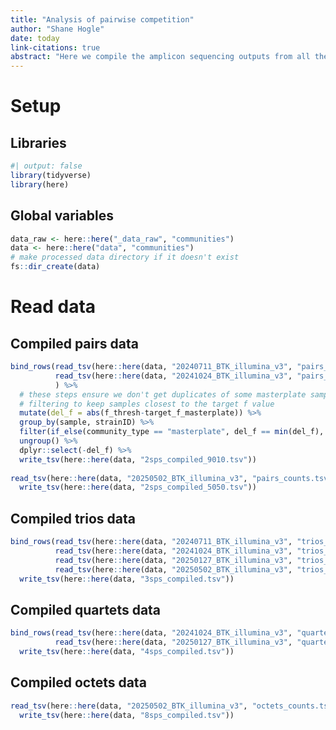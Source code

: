 ```yaml
---
title: "Analysis of pairwise competition"
author: "Shane Hogle"
date: today
link-citations: true
abstract: "Here we compile the amplicon sequencing outputs from all the different batches for later analysis."
---
```


# Setup

## Libraries

```r
#| output: false
library(tidyverse)
library(here)
```

## Global variables

```r
data_raw <- here::here("_data_raw", "communities")
data <- here::here("data", "communities")
# make processed data directory if it doesn't exist
fs::dir_create(data)
```

# Read data

## Compiled pairs data

```r
bind_rows(read_tsv(here::here(data, "20240711_BTK_illumina_v3", "pairs_counts.tsv"), col_types = "cccddddddccc"),
          read_tsv(here::here(data, "20241024_BTK_illumina_v3", "pairs_counts.tsv"), col_types = "cccddddddccc"),
          ) %>% 
  # these steps ensure we don't get duplicates of some masterplate samples sequenced again in the second batch
  # filtering to keep samples closest to the target f value
  mutate(del_f = abs(f_thresh-target_f_masterplate)) %>% 
  group_by(sample, strainID) %>% 
  filter(if_else(community_type == "masterplate", del_f == min(del_f), TRUE )) %>% 
  ungroup() %>% 
  dplyr::select(-del_f) %>% 
  write_tsv(here::here(data, "2sps_compiled_9010.tsv"))
  
read_tsv(here::here(data, "20250502_BTK_illumina_v3", "pairs_counts.tsv"), col_types = "cccddddddccc") %>% 
  write_tsv(here::here(data, "2sps_compiled_5050.tsv"))
```

## Compiled trios data

```r
bind_rows(read_tsv(here::here(data, "20240711_BTK_illumina_v3", "trios_counts.tsv"), col_types = "cccddddddccc"),
          read_tsv(here::here(data, "20241024_BTK_illumina_v3", "trios_counts.tsv"), col_types = "cccddddddccc"),
          read_tsv(here::here(data, "20250127_BTK_illumina_v3", "trios_counts.tsv"), col_types = "cccddddddccc"),
          read_tsv(here::here(data, "20250502_BTK_illumina_v3", "trios_counts.tsv"), col_types = "cccddddddccc")) %>% 
  write_tsv(here::here(data, "3sps_compiled.tsv"))
```

## Compiled quartets data

```r
bind_rows(read_tsv(here::here(data, "20241024_BTK_illumina_v3", "quartets_counts.tsv"), col_types = "cccddddddccc"),
          read_tsv(here::here(data, "20250127_BTK_illumina_v3", "quartets_counts.tsv"), col_types = "cccddddddccc")) %>% 
  write_tsv(here::here(data, "4sps_compiled.tsv"))
```

## Compiled octets data

```r
read_tsv(here::here(data, "20250502_BTK_illumina_v3", "octets_counts.tsv"), col_types = "ccdddcdddddccc") %>% 
  write_tsv(here::here(data, "8sps_compiled.tsv"))
```
